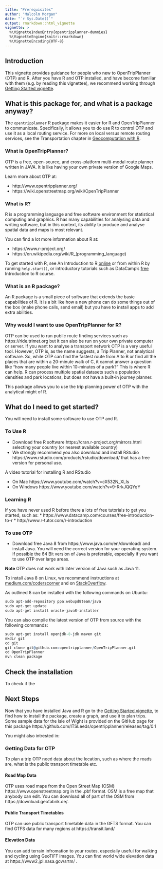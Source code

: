 ```yaml
---
title: "Prerequisites"
author: "Malcolm Morgan"
date: "`r Sys.Date()`"
output: rmarkdown::html_vignette
vignette: >
  %\VignetteIndexEntry{opentripplanner-dummies}
  %\VignetteEngine{knitr::rmarkdown}
  %\VignetteEncoding{UTF-8}
---
```



## Introduction

This vignette provides guidance for people who new to OpenTripPlanner (OTP) and R.
After you have R and OTP installed, and have become familiar with them (e.g. by reading this vignettee), we recommend working through [Getting Started vignette](https://itsleeds.github.io/opentripplanner/articles/opentripplanner.html).

## What is this package for, and what is a package anyway?

The `opentripplanner` R package makes it easier for R and OpenTripPlanner to communicate.
Specifically, it allows you to do use R to control OTP and use it as a local routing service.
For more on local versus remote routing services, see the Transportation chapter in [Geocomputation with R](https://geocompr.robinlovelace.net/transport.html).

### What is OpenTripPlanner?

OTP is a free, open-source, and cross-platform multi-modal route planner written in JAVA.  It is like having your own private version of Google Maps.

Learn more about OTP at:

* http://www.opentripplanner.org/
* https://wiki.openstreetmap.org/wiki/OpenTripPlanner

### What is R?

R is a programming language and free software environment for statistical computing and graphics.  R has many capabilities for analysing data and writing software, but in this context, its ability to produce and analyse spatial data and maps is most relevant.

You can find a lot more information about R at:

* https://www.r-project.org/ 
* https://en.wikipedia.org/wiki/R_(programming_language) 

To get started with R, see An Introduction to R [online](https://cran.r-project.org/doc/manuals/r-release/R-intro.pdf) or from within R by running `help.start()`, or introductory tutorials such as DataCamp's [free](https://www.datacamp.com/courses/free-introduction-to-r) Introduction to R course.

### What is an R package?

An R package is a small piece of software that extends the basic capabilities of R. It is a bit like how a new phone can do some things out of the box (make phone calls, send email) but you have to install apps to add extra abilities.

### Why would I want to use OpenTripPlanner for R?

OTP can be used to run public route finding services such as https://ride.trimet.org but it can also be run on your own private computer or server. If you want to analyse a transport network OTP is a very useful tool. However, OTP is, as the name suggests, a Trip Planner, not analytical software.  So, while OTP can find the fastest route from A to B or find all the places that are within a 20-minute walk of C, it cannot answer a question like “how many people live within 10-minutes of a park?”  This is where R can help.  R can process multiple spatial datasets such a population densities and park locations, but does not have a built-in journey planner. 

This package allows you to use the trip planning power of OTP with the analytical might of R.

## What do I need to get started?

You will need to install some software to use OTP and R.

### To Use R

* Download free R software https://cran.r-project.org/mirrors.html selecting your country (or nearest available country)
* We strongly recommend you also download and install RStudio https://www.rstudio.com/products/rstudio/download/ that has a free version for personal use.

A video tutorial for installing R and RStudio 

* On Mac https://www.youtube.com/watch?v=cX532N_XLIs 
* On Windows https://www.youtube.com/watch?v=9-RrkJQQYqY 

### Learning R

If you have never used R before there a lots of free tutorials to get you started, such as:
* https://www.datacamp.com/courses/free-introduction-to-r
* http://www.r-tutor.com/r-introduction


### To use OTP

* Download free Java 8 from https://www.java.com/en/download/ and install Java. You will need the correct version for your operating system. If possible the 64 Bit version of Java is preferable, especially if you want to use OTP over large areas.

**Note** OTP does not work with later version of Java such as Java 11.

To install Java 8 on Linux, we recommend instructions at [medium.com/coderscorner](https://medium.com/coderscorner/installing-oracle-java-8-in-ubuntu-16-10-845507b13343) and on [StackOverflow](https://askubuntu.com/questions/740757/switch-between-multiple-java-versions).

As outlined  8 can be installed with the following commands on Ubuntu:

```r
sudo apt-add-repository ppa:webupd8team/java
sudo apt-get update
sudo apt-get install oracle-java8-installer
```





You can also compile the latest version of OTP from source with the following commands:

```r
sudo apt-get install openjdk-8-jdk maven git
mkdir git
cd git
git clone git@github.com:opentripplanner/OpenTripPlanner.git
cd OpenTripPlanner
mvn clean package
```


## Check the installation

To check if the 

## Next Steps

Now that you have installed Java and R go to the [Getting Started vignette](https://itsleeds.github.io/opentripplanner/articles/opentripplanner.html), to find how to install the package, create a graph, and use it to plan trips. 
Some sample data for the Isle of Wight is provided on the GitHub page for this package https://github.com/ITSLeeds/opentripplanner/releases/tag/0.1

You might also intrested in:

### Getting Data for OTP

To plan a trip OTP need data about the location, such as where the roads are, what is the public transport timetable etc.

#### Road Map Data

OTP uses road maps from the Open Street Map (OSM) https://www.openstreetmap.org in the .pbf format. OSM is a free map that anybody can edit. You can download all of part of the OSM from https://download.geofabrik.de/.

#### Public Transport Timetables

OTP can use public transport timetable data in the GFTS format. You can find GTFS data for many regions at https://transit.land/ 

#### Elevation Data

You can add terrain infromation to your routes, especially useful for walking and cycling using GeoTIFF images. You can find world wide elevation data at https://www2.jpl.nasa.gov/srtm/ .
